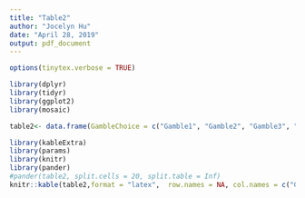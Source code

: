 ```yaml
---
title: "Table2"
author: "Jocelyn Hu"
date: "April 28, 2019"
output: pdf_document
---
```


```r
options(tinytex.verbose = TRUE)
```

```r

library(dplyr)
library(tidyr)
library(ggplot2)
library(mosaic)
```

```r
table2<- data.frame(GambleChoice = c("Gamble1", "Gamble2", "Gamble3", "Gamble4", "Gamble5", "Gamble6"),Low = c(3000,2700,2400,1800,1000,0), high = c(3000,5700,7200,9000,11000,12000),exp=c(3000,4200,4800,5400,6000,6000),sd=c(0,2121,3394,5091,7071,8485),riskcalss = c("Extreme","Severe","Intermediate","Moderate","Slight-neutral","Neutral-negative"),crra = c("infinity to 7.49","7.49 to 1.73","1.73 to 0.81","0.81 to 0.46","0.47 to 0.00","0 to -ve infinity"))
```

```r
library(kableExtra)
library(params)
library(knitr)
library(pander)
#pander(table2, split.cells = 20, split.table = Inf)
knitr::kable(table2,format = "latex",  row.names = NA, col.names = c("Gamble Choice","Low payoff(yellow)","High payoff(blue)","Expected value","Standard Deviation","Risk aversion class","CRRA range"), align = 'l',escape = F,booktabs = T,caption = "Gamble choices", longtable = T )%>%kable_styling(latex_options = c("striped", "hold_position"),position = "center", full_width = F, font_size = 6)

```

